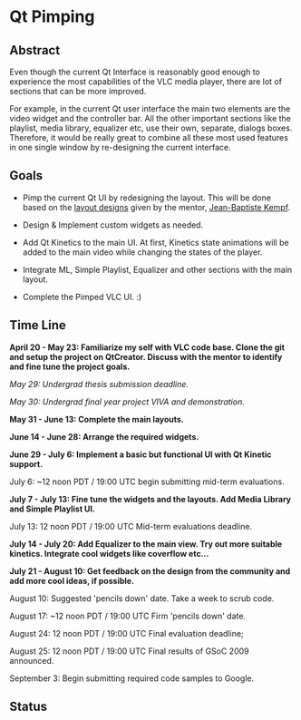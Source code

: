 {{SoCProject|year=2009|student=[[User:Lahiru|Lahiru Lakmal Priyadarshana]]|mentor=[[User:J-b|Jean-Baptiste Kempf]]}}

=Qt Pimping=

==Abstract==

Even though the current Qt Interface is reasonably good enough to experience the most capabilities of the VLC media player, there are lot of sections that can be more improved.

For example, in the current Qt user interface the main two elements are the video widget and the controller bar. All the other important sections like the playlist, media library, equalizer etc, use their own, separate, dialogs boxes. Therefore, it would be really great to combine all these most used features in one single window by re-designing the current interface.

==Goals==

* Pimp the current Qt UI by redesigning the layout. This will be done based on the [http://people.videolan.org/~jb/VLC%20Layouts.png layout designs] given by the mentor, [[User:J-b|Jean-Baptiste Kempf]].

* Design & Implement custom widgets as needed.

* Add Qt Kinetics to the main UI. At first, Kinetics state animations will be added to the main video while changing the states of the player.

* Integrate ML, Simple Playlist, Equalizer and other sections with the main layout.

* Complete the Pimped VLC UI. :)

==Time Line==

'''April 20 - May 23: Familiarize my self with VLC code base. Clone the git and setup the project on QtCreator. Discuss with the mentor to identify and fine tune the project goals.'''

''May 29: Undergrad thesis submission deadline.''

''May 30: Undergrad final year project VIVA and demonstration.''

'''May 31 - June 13: Complete the main layouts.'''

'''June 14 - June 28: Arrange the required widgets.'''

'''June 29 - July  6: Implement a basic but functional UI with Qt Kinetic support.'''

July 6: ~12 noon PDT / 19:00 UTC  begin submitting mid-term evaluations.

'''July 7 - July 13: Fine tune the widgets and the layouts. Add Media Library and Simple Playlist UI.'''

July 13: 12 noon PDT / 19:00 UTC  Mid-term evaluations deadline.

'''July 14 - July 20: Add Equalizer to the main view. Try out more suitable kinetics. Integrate cool widgets like coverflow etc...'''

'''July 21 - August 10: Get feedback on the design from the community and add more cool ideas, if possible.'''

August 10: Suggested 'pencils down' date. Take a week to scrub code.

August 17: ~12 noon PDT / 19:00 UTC  Firm 'pencils down' date.

August 24: 12 noon PDT / 19:00  UTC Final evaluation deadline;

August 25: 12 noon PDT / 19:00 UTC  Final results of GSoC 2009 announced.

September 3: Begin submitting required code samples to Google.

== Status ==